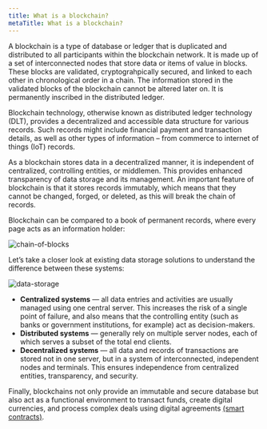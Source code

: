 ```yaml
---
title: What is a blockchain?
metaTitle: What is a blockchain?
---
```


A blockchain is a type of database or ledger that is duplicated and distributed
to all participants within the blockchain network. It is made up of a set of
interconnected nodes that store data or items of value in blocks. These blocks
are validated, cryptograhpically secured, and linked to each other in chronological order in
a chain. The information stored in the validated blocks of the blockchain cannot be altered later on. It is permanently inscribed in the distributed ledger.

Blockchain technology, otherwise known as distributed ledger technology (DLT),
provides a decentralized and accessible data structure for various records. Such
records might include financial payment and transaction details, as well as
other types of information – from commerce to internet of things (IoT) records.

As a blockchain stores data in a decentralized manner, it is independent of
centralized, controlling entities, or middlemen. This provides enhanced
transparency of data storage and its management. An important feature of
blockchain is that it stores records immutably, which means that they cannot be
changed, forged, or deleted, as this will break the chain of records.

Blockchain can be compared to a book of permanent records, where every page acts
as an information holder:

![chain-of-blocks](chain-of-blocks.png)

Let’s take a closer look at existing data storage solutions to understand the
difference between these systems:

![data-storage](https://ucarecdn.com/af01444d-6881-4aab-a0a9-ec2ff6a0ea40/)

+ **Centralized systems** — all data entries and activities are usually managed using one central server. This increases the risk of a single point of failure, and also means that the controlling entity (such as banks or government institutions, for example) act as decision-makers.
+ **Distributed systems** — generally rely on multiple server nodes, each of which serves a subset of the total end clients.
+ **Decentralized systems** — all data and records of transactions are stored not in one server, but in a system of interconnected, independent nodes and terminals. This ensures independence from centralized entities, transparency, and security. 

Finally, blockchains not only provide an immutable and secure database but also act as a functional environment to transact funds, create digital currencies, and process complex deals using digital agreements [(smart contracts)](/new-to-cardano/what-is-a-smart-contract).
